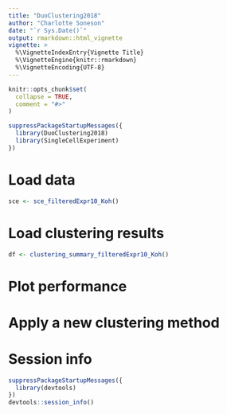 ```yaml
---
title: "DuoClustering2018"
author: "Charlotte Soneson"
date: "`r Sys.Date()`"
output: rmarkdown::html_vignette
vignette: >
  %\VignetteIndexEntry{Vignette Title}
  %\VignetteEngine{knitr::rmarkdown}
  %\VignetteEncoding{UTF-8}
---
```


```r
knitr::opts_chunk$set(
  collapse = TRUE,
  comment = "#>"
)
```

```r
suppressPackageStartupMessages({
  library(DuoClustering2018)
  library(SingleCellExperiment)
})
```

# Load data

```r
sce <- sce_filteredExpr10_Koh()
```

# Load clustering results

```r
df <- clustering_summary_filteredExpr10_Koh()
```

# Plot performance

# Apply a new clustering method

# Session info

```r
suppressPackageStartupMessages({
  library(devtools)
})
devtools::session_info()
```

